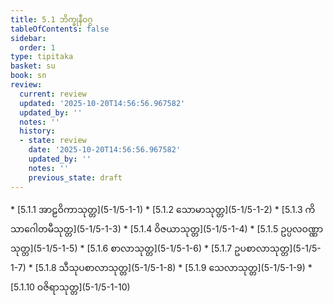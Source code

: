 ```yaml
---
title: 5.1 ဘိက္ခုနီဝဂ္ဂ
tableOfContents: false
sidebar:
  order: 1
type: tipitaka
basket: su
book: sn
review:
  current: review
  updated: '2025-10-20T14:56:56.967582'
  updated_by: ''
  notes: ''
  history:
  - state: review
    date: '2025-10-20T14:56:56.967582'
    updated_by: ''
    notes: ''
    previous_state: draft
---
```



<DynamicBreadcrumb />


<ReviewStatus review={frontmatter.review} showDetails={true} />

<HypothesisAnnotation frontmatter={frontmatter} />



<TableOfContents book="sn" section="5.1">
* [5.1.1 အာဠဝိကာသုတ္တ](5-1/5-1-1)
* [5.1.2 သောမာသုတ္တ](5-1/5-1-2)
* [5.1.3 ကိသာဂေါတမီသုတ္တ](5-1/5-1-3)
* [5.1.4 ဝိဇယာသုတ္တ](5-1/5-1-4)
* [5.1.5 ဥပ္ပလဝဏ္ဏာသုတ္တ](5-1/5-1-5)
* [5.1.6 စာလာသုတ္တ](5-1/5-1-6)
* [5.1.7 ဥပစာလာသုတ္တ](5-1/5-1-7)
* [5.1.8 သီသုပစာလာသုတ္တ](5-1/5-1-8)
* [5.1.9 သေလာသုတ္တ](5-1/5-1-9)
* [5.1.10 ဝဇိရာသုတ္တ](5-1/5-1-10)
</TableOfContents>